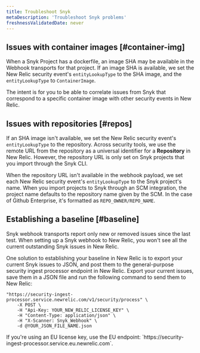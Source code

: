 ```yaml
---
title: Troubleshoot Snyk
metaDescription: 'Troubleshoot Snyk problems'
freshnessValidatedDate: never
---
```


## Issues with container images [#container-img]

When a Snyk Project has a dockerfile, an image SHA may be available in the Webhook transports for that project. If an image SHA is available, we set the New Relic security event's `entityLookupType` to the SHA image, and the `entityLookupType` to `ContainerImage`.

The intent is for you to be able to correlate issues from Snyk that correspond to a specific container image with other security events in New Relic.

## Issues with repositories [#repos]

If an SHA image isn't available, we set the New Relic security event's `entityLookupType` to the repository. Across security tools, we use the remote URL from the repository as a universal identifier for a <DNT>**Repository**</DNT> in New Relic. However, the repository URL is only set on Snyk projects that you import through the Snyk CLI.

When the repository URL isn't available in the webhook payload, we set each New Relic security event's `entityLookupType` to the Snyk project's name. When you import projects to Snyk through an SCM integration, the project name defaults to the repository name given by the SCM. In the case of Github Enterprise, it's formatted as `REPO_OWNER/REPO_NAME`.

## Establishing a baseline [#baseline]

<DNT>Snyk</DNT> webhook transports report only new or removed issues since the last test. When setting up a <DNT>Snyk</DNT> webhook to New Relic, you won't see all the current outstanding <DNT>Snyk</DNT> issues in New Relic.

One solution to establishing your baseline in New Relic is to export your current <DNT>Snyk</DNT> issues to JSON, and post them to the general-purpose security ingest processor endpoint in New Relic. Export your current issues, save them in a JSON file and run the following command to send them to New Relic:

```shell
"https://security-ingest-processor.service.newrelic.com/v1/security/process" \
    -X POST \
    -H "Api-Key: YOUR_NEW_RELIC_LICENSE_KEY" \
    -H "Content-Type: application/json" \
    -H "X-Scanner: Snyk_Webhook" \
    -d @YOUR_JSON_FILE_NAME.json
```

 <Callout variant="important">
     If you're using an EU license key, use the EU endpoint: `https://security-ingest-processor.service.eu.newrelic.com`.
    </Callout>
